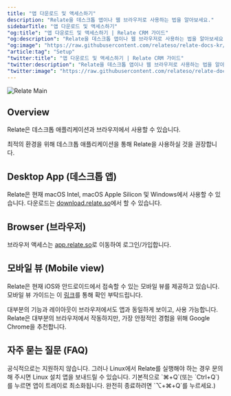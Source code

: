 ```yaml
---
title: "앱 다운로드 및 액세스하기"
description: "Relate을 데스크톱 앱이나 웹 브라우저로 사용하는 법을 알아보세요."
sidebarTitle: "앱 다운로드 및 액세스하기"
"og:title": "앱 다운로드 및 액세스하기 | Relate CRM 가이드"
"og:description": "Relate을 데스크톱 앱이나 웹 브라우저로 사용하는 법을 알아보세요."
"og:image": "https://raw.githubusercontent.com/relateso/relate-docs-kr/main/docs/images/relate-app.png"
"article:tag": "Setup"
"twitter:title": "앱 다운로드 및 액세스하기 | Relate CRM 가이드"
"twitter:description": "Relate을 데스크톱 앱이나 웹 브라우저로 사용하는 법을 알아보세요."
"twitter:image": "https://raw.githubusercontent.com/relateso/relate-docs-kr/main/docs/images/relate-app.png"
---
```

![Relate Main](/images/relate-app.png)

## Overview
Relate은 데스크톱 애플리케이션과 브라우저에서 사용할 수 있습니다.

최적의 환경을 위해 데스크톱 애플리케이션을 통해 Relate을 사용하실 것을 권장합니다.

## Desktop App (데스크톱 앱)
Relate은 현재 macOS Intel, macOS Apple Silicon 및 Windows에서 사용할 수 있습니다. 다운로드는 [download.relate.so](https://download.relate.so)에서 할 수 있습니다.

## Browser (브라우저)
브라우저 액세스는 [app.relate.so](https://app.relate.so)로 이동하여 로그인/가입합니다.

## 모바일 뷰 (Mobile view)
Relate은 현재 iOS와 안드로이드에서 접속할 수 있는 모바일 뷰를 제공하고 있습니다. 모바일 뷰 가이드는 이 [링크](https://www.relate.kr/docs/setup/mobile-view)를 통해 확인 부탁드립니다.


대부분의 기능과 레이아웃이 브라우저에서도 앱과 동일하게 보이고, 사용 가능합니다. Relate은 대부분의 브라우저에서 작동하지만, 가장 안정적인 경험을 위해 Google Chrome을 추천합니다.

## 자주 묻는 질문 (FAQ)

<AccordionGroup>
  <Accordion title="Linux를 지원하나요?">
    공식적으로는 지원하지 않습니다. 그러나 Linux에서 Relate를 실행해야 하는 경우 문의해 주시면 Linux 설치 앱을 보내드릴 수 있습니다.
  </Accordion>
  <Accordion title="Relate를 종료하려면 어떻게 하나요?">
    기본적으로 `⌘+Q`(또는 `Ctrl+Q`)를 누르면 앱이 트레이로 최소화됩니다. 완전히 종료하려면 `⌥+⌘+Q`를 누르세요.)
  </Accordion>
</AccordionGroup>
